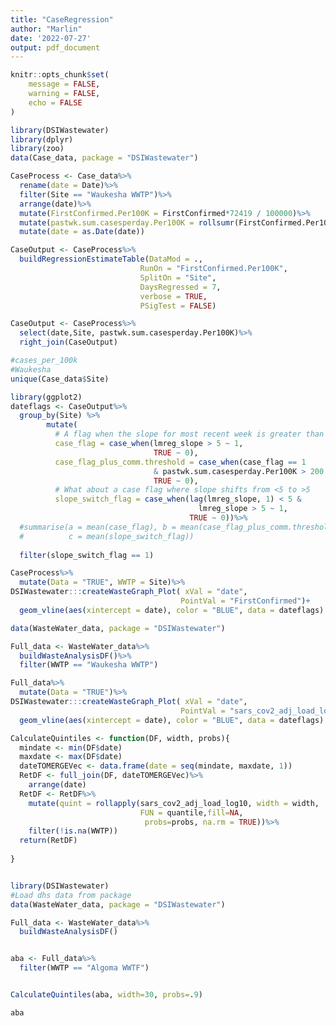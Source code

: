 ```yaml
---
title: "CaseRegression"
author: "Marlin"
date: '2022-07-27'
output: pdf_document
---
```



```r
knitr::opts_chunk$set(
	message = FALSE,
	warning = FALSE,
	echo = FALSE
)
```


```r
library(DSIWastewater)
library(dplyr)
library(zoo)
data(Case_data, package = "DSIWastewater")

CaseProcess <- Case_data%>%
  rename(date = Date)%>%
  filter(Site == "Waukesha WWTP")%>%
  arrange(date)%>%
  mutate(FirstConfirmed.Per100K = FirstConfirmed*72419 / 100000)%>%
  mutate(pastwk.sum.casesperday.Per100K = rollsumr(FirstConfirmed.Per100K, 7, fill=NA))%>%
  mutate(date = as.Date(date))

CaseOutput <- CaseProcess%>%
  buildRegressionEstimateTable(DataMod = .,
                             RunOn = "FirstConfirmed.Per100K",
                             SplitOn = "Site",
                             DaysRegressed = 7,
                             verbose = TRUE,
                             PSigTest = FALSE)

CaseOutput <- CaseProcess%>%
  select(date,Site, pastwk.sum.casesperday.Per100K)%>%
  right_join(CaseOutput)

#cases_per_100k
#Waukesha
unique(Case_data$Site)
```

```r
library(ggplot2)
dateflags <- CaseOutput%>%
  group_by(Site) %>%
        mutate(
          # A flag when the slope for most recent week is greater than 5/100k/day
          case_flag = case_when(lmreg_slope > 5 ~ 1,
                                TRUE ~ 0),
          case_flag_plus_comm.threshold = case_when(case_flag == 1 
                                & pastwk.sum.casesperday.Per100K > 200 ~ 1,
                                TRUE ~ 0),
          # What about a case flag where slope shifts from <5 to >5
          slope_switch_flag = case_when(lag(lmreg_slope, 1) < 5 & 
                                          lmreg_slope > 5 ~ 1,
                                        TRUE ~ 0))%>%
  #summarise(a = mean(case_flag), b = mean(case_flag_plus_comm.threshold),
  #          c = mean(slope_switch_flag))
  
  filter(slope_switch_flag == 1)

CaseProcess%>%
  mutate(Data = "TRUE", WWTP = Site)%>%
DSIWastewater:::createWasteGraph_Plot( xVal = "date",
                                      PointVal = "FirstConfirmed")+
  geom_vline(aes(xintercept = date), color = "BLUE", data = dateflags)
```

```r
data(WasteWater_data, package = "DSIWastewater")

Full_data <- WasteWater_data%>%
  buildWasteAnalysisDF()%>%
  filter(WWTP == "Waukesha WWTP")

Full_data%>%
  mutate(Data = "TRUE")%>%
DSIWastewater:::createWasteGraph_Plot( xVal = "date",
                                      PointVal = "sars_cov2_adj_load_log10")+
  geom_vline(aes(xintercept = date), color = "BLUE", data = dateflags)
```


```r
CalculateQuintiles <- function(DF, width, probs){
  mindate <- min(DF$date)
  maxdate <- max(DF$date)
  dateTOMERGEVec <- data.frame(date = seq(mindate, maxdate, 1))
  RetDF <- full_join(DF, dateTOMERGEVec)%>%
    arrange(date)
  RetDF <- RetDF%>%
    mutate(quint = rollapply(sars_cov2_adj_load_log10, width = width,
                             FUN = quantile,fill=NA,
                              probs=probs, na.rm = TRUE))%>%
    filter(!is.na(WWTP))
  return(RetDF)
  
}


library(DSIWastewater)
#Load dhs data from package
data(WasteWater_data, package = "DSIWastewater")

Full_data <- WasteWater_data%>%
  buildWasteAnalysisDF()


aba <- Full_data%>%
  filter(WWTP == "Algoma WWTF")


CalculateQuintiles(aba, width=30, probs=.9)

aba
  
```

